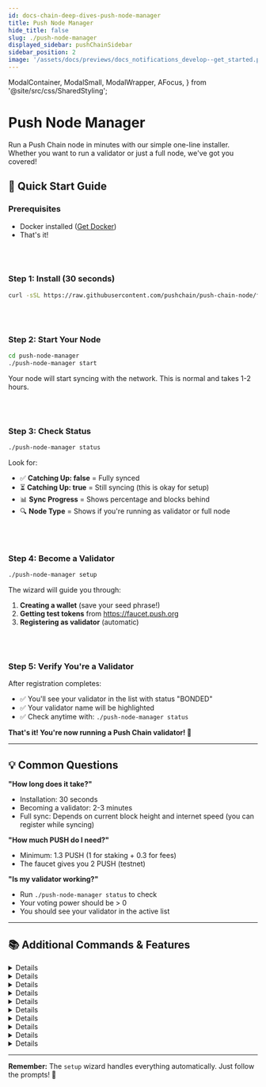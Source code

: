 ```yaml
---
id: docs-chain-deep-dives-push-node-manager
title: Push Node Manager
hide_title: false
slug: ./push-node-manager
displayed_sidebar: pushChainSidebar
sidebar_position: 2
image: '/assets/docs/previews/docs_notifications_develop--get_started.png'
---
```


<head>
  <title>Push Node Manager | Deep Dives | Push Chain Docs</title>
</head>

  ModalContainer,
  ModalSmall,
  ModalWrapper,
  AFocus,
} from '@site/src/css/SharedStyling';

<!-- Content Start -->

# Push Node Manager

Run a Push Chain node in minutes with our simple one-line installer. Whether you want to run a validator or just a full node, we've got you covered!

## 🎯 Quick Start Guide

### Prerequisites
- Docker installed ([Get Docker](https://docs.docker.com/get-docker/))
- That's it!

<br />
<br />

### Step 1: Install (30 seconds)
```bash
curl -sSL https://raw.githubusercontent.com/pushchain/push-chain-node/feature/validator-node-setup/push-node-manager/install.sh | bash
```

<br />
<br />

### Step 2: Start Your Node
```bash
cd push-node-manager
./push-node-manager start
```
Your node will start syncing with the network. This is normal and takes 1-2 hours.

<br />
<br />

### Step 3: Check Status
```bash
./push-node-manager status
```
Look for:
- ✅ **Catching Up: false** = Fully synced
- ⏳ **Catching Up: true** = Still syncing (this is okay for setup)
- 📊 **Sync Progress** = Shows percentage and blocks behind
- 🔍 **Node Type** = Shows if you're running as validator or full node

<br />
<br />

### Step 4: Become a Validator
```bash
./push-node-manager setup
```

The wizard will guide you through:
1. **Creating a wallet** (save your seed phrase!)
2. **Getting test tokens** from https://faucet.push.org
3. **Registering as validator** (automatic)

<br />
<br />

### Step 5: Verify You're a Validator
After registration completes:
- ✅ You'll see your validator in the list with status "BONDED"
- ✅ Your validator name will be highlighted
- ✅ Check anytime with: `./push-node-manager status`

**That's it! You're now running a Push Chain validator! 🎉**

---

## 💡 Common Questions

**"How long does it take?"**
- Installation: 30 seconds
- Becoming a validator: 2-3 minutes
- Full sync: Depends on current block height and internet speed (you can register while syncing)

**"How much PUSH do I need?"**
- Minimum: 1.3 PUSH (1 for staking + 0.3 for fees)
- The faucet gives you 2 PUSH (testnet)

**"Is my validator working?"**
- Run `./push-node-manager status` to check
- Your voting power should be > 0
- You should see your validator in the active list

---

## 📚 Additional Commands & Features

<Details summary="🔧 All Commands">

```bash
./push-node-manager help
```

| Command | Description |
|---------|-------------|
| `start` | Start your validator node |
| `stop` | Stop your validator node |
| `restart` | Restart your validator node |
| `status` | Show sync status, validator info, and sync progress with ETA |
| `setup` | Interactive wallet setup & validator registration wizard |
| `balance` | Check wallet balance and show faucet info |
| `validators` | List all active validators with FULL names and addresses |
| `logs` | View live logs (with optional filtering) |
| `monitor` | Real-time monitoring dashboard |
| `sync` | Monitor sync progress in real-time with live updates |
| `backup` | Backup validator keys to ./backup/ directory |
| `test` | Run comprehensive health checks |
| `shell` | Open shell in validator container for debugging |
| `reset-data` | Reset blockchain data (keeps wallets) - interactive options |
| `reset-all` | **DANGER:** Complete reset - deletes EVERYTHING! |
| `keys` | Key management (list, add, show, delete) |
| `update` | Update validator software to latest version |
| `auto-register [wallet]` | Automatic registration (auto-detects or specify wallet name) |
| `public-setup` | Setup HTTPS endpoints for public access (Linux only) |
| `help` | Show detailed help with examples |

</Details>

<Details summary="🔄 Keeping Your Node Updated">

**Automatic Binary Updates:**
The node manager automatically downloads the latest `pchaind` binary from GitHub releases. No manual binary management needed!

**Manual Updates (Default - Safe):**
```bash
./push-node-manager update     # Download latest binary and rebuild
./push-node-manager restart    # Apply changes
./push-node-manager status     # Verify everything works
```

**Automatic Updates (Optional):**
```bash
# Enable auto-updates in .env file
echo "AUTO_UPDATE=true" >> .env

# Now updates happen automatically when starting
./push-node-manager start      # Checks for updates first
```

**Update Process:**
- Pull latest scripts and configuration
- Download latest `pchaind` binary from GitHub releases
- Rebuild the validator image with the new binary
- Preserve all your wallets and configuration
- Skip auto-update if validator is actively validating (for safety)

**Update Notifications:**
- `./push-node-manager status` always shows if updates are available
- Provides current vs latest version information
- Shows instructions for updating

**Version Information:**
- Node Manager: v2.0.0 (now uses GitHub release binaries)
- Binary: Latest from [pushchain/push-chain-node releases](https://github.com/pushchain/push-chain-node/releases)
- Auto-detects your system architecture (amd64/arm64)

</Details>

<Details summary="💾 System Requirements">

**Minimum:**
- 2 CPU cores
- 4 GB RAM
- 20 GB disk space
- Stable internet connection

**Recommended:**
- 4 CPU cores
- 8 GB RAM
- 100 GB SSD
- 100 Mbps connection

**Network Info:**
- Chain: `push_42101-1` (Testnet)
- Min stake: 1 PUSH
- Gas: ~0.2 PUSH per transaction

</Details>

<Details summary="🚨 Troubleshooting">

**Validator not starting?**
```bash
./push-node-manager logs          # Check for errors
./push-node-manager test          # Run diagnostics
docker ps                      # Ensure container is running
```

**Balance showing 0?**
- Node might be syncing - balance queries work better after sync
- Try: `./push-node-manager balance` (uses remote node)
- Or wait for `Catching Up: false` in status

**Already registered validator?**
- The setup wizard will detect this automatically
- Offers options to: use existing validator (import wallet) or create new one
- Handles validator key conflicts intelligently

**Sync issues or corrupted data?**
```bash
./push-node-manager reset-data    # Interactive reset options
# Option 1: Quick reset (node stays running)
# Option 2: Clean reset (stops node, removes volumes)
```

**Want to start completely fresh?**
```bash
./push-node-manager reset-all     # WARNING: Deletes everything including wallets!
```

</Details>

<Details summary="🔐 Security & Backup">

**Critical: Always backup your keys!**

```bash
# Backup node keys
./push-node-manager backup

# Keys are saved to ./backup/ directory with timestamp
# Includes: node keys, validator keys, and node ID
```

**Security tips:**
- Never share your seed phrase
- Backup keys before going to mainnet
- Use a firewall in production
- Monitor your validator uptime

**Import existing validator:**
```bash
./push-node-manager setup
# If validator exists, it will prompt you
# Choose option 3: Import wallet from seed phrase
```

**Wallet management during setup:**
- Lists all existing wallets with addresses
- Option to use existing, create new, or import
- Smart detection of validator conflicts

</Details>

<Details summary="🌐 Advanced Configuration">

**Default Ports:**
- P2P: 26656
- RPC: http://localhost:26657
- API: http://localhost:1317
- gRPC: localhost:9090
- Prometheus: http://localhost:26660

**Custom Configuration:**
Edit `docker-compose.yml` for:
- Custom ports
- Resource limits
- Network settings

**Production Setup:**
- Setup monitoring with Prometheus/Grafana
- Configure firewall rules
- Enable automated backups
- Use HTTPS endpoints for public access

</Details>

<Details summary="🌐 Public Validator Setup (Optional)">

## Making Your Validator Publicly Accessible

By default, your validator runs on localhost. If you want to make it publicly accessible with HTTPS endpoints, follow this guide.

### Architecture Overview

```
┌─────────────────────────────────┐
│         HOST MACHINE            │
│                                 │
│  ┌─────────────────────────┐   │
│  │   Nginx (Port 80/443)   │   │ ← Public Setup HERE
│  │   - SSL Certificates    │   │
│  │   - Reverse Proxy       │   │
│  └──────────┬──────────────┘   │
│             │                   │
│             ▼                   │
│  ┌─────────────────────────┐   │
│  │   Docker Container      │   │
│  │   - Push Node           │   │
│  │   - Ports:              │   │
│  │     • 26656 (P2P)       │   │
│  │     • 26657 (RPC)       │   │
│  │     • 8545 (EVM HTTP)   │   │
│  │     • 8546 (EVM WS)     │   │
│  │     • 1317 (REST)       │   │
│  │     • 9090 (gRPC)       │   │
│  └─────────────────────────┘   │
└─────────────────────────────────┘
```

<br />
<br />

### Prerequisites

- Ubuntu/Debian server with public IP
- Domain name pointing to your server
- Ports 80 and 443 open in firewall
- Validator already running (`./push-node-manager status`)

<br />
<br />

### Quick Setup

```bash
# Automated setup (Linux only)
./push-node-manager public-setup

# Or follow the manual steps below
```

<br />
<br />

### What This Sets Up

1. **HTTPS Endpoints:**
   - `https://rpc.your-domain.com` - Cosmos RPC
   - `https://evm.your-domain.com` - EVM RPC (HTTP & WebSocket)

2. **Security Features:**
   - SSL/TLS encryption with Let's Encrypt
   - Rate limiting
   - DDoS protection
   - Optional IP whitelisting

3. **High Availability:**
   - Nginx reverse proxy
   - WebSocket support
   - Connection pooling
   - Health checks

<br />
<br />

### Manual Setup Steps

1. **Install Nginx & Certbot:**
   ```bash
   sudo apt update
   sudo apt install -y nginx certbot python3-certbot-nginx
   ```

2. **Configure Nginx:**
   - Configure nginx with proper SSL settings
   - Replace `your-domain.com` with your actual domain

3. **Setup SSL:**
   ```bash
   sudo certbot --nginx -d rpc.your-domain.com -d evm.your-domain.com
   ```

4. **Test Your Endpoints:**
   ```bash
   # Test Cosmos RPC
   curl https://rpc.your-domain.com/status

   # Test EVM RPC
   curl -X POST https://evm.your-domain.com \
     -H "Content-Type: application/json" \
     -d '{"jsonrpc":"2.0","method":"eth_blockNumber","params":[],"id":1}'
   ```
<br />
<br />

### Security Best Practices

- Keep your validator signing key secure (never expose it)
- Use firewall to restrict access to essential ports only
- Enable rate limiting in nginx configuration
- Monitor access logs regularly
- Consider using a CDN for additional protection

<br />
<br />

### Notes

- This setup is **completely optional** - validators work fine on localhost
- Public endpoints allow others to use your node as an RPC provider
- Ensure you have sufficient bandwidth if making endpoints public
- Consider the security implications before exposing endpoints

For detailed instructions, refer to the Push Node Manager documentation

</Details>

<Details summary="🔍 Monitoring & Maintenance">

**Monitor your validator:**
```bash
./push-node-manager monitor       # Live dashboard
./push-node-manager logs -f       # Follow logs
```

**Key metrics to watch:**
- Block height (should increase)
- Voting power (should be > 0)
- Missed blocks (should be low)
- Peer connections (should be > 0)

**Maintenance tasks:**
- Regular backups: `./push-node-manager backup`
- Update software: `./push-node-manager update`
- Check disk space: `df -h`
- Monitor logs for errors

</Details>

<Details summary="🔄 Reset Options Explained">

**When to use each reset option:**

### `./push-node-manager reset-data`
Resets blockchain data while keeping your wallets and validator keys safe.

**Option 1: Quick Reset**
- Node stays running
- Uses `pchaind tendermint unsafe-reset-all`
- Fastest option
- Use when: Quick fix needed for sync issues

**Option 2: Clean Reset**
- Stops the node
- Removes Docker volumes and data directory
- More thorough cleanup
- Use when: AppHash errors, corrupted data, or option 1 didn't work

### `./push-node-manager reset-all`
⚠️ **DANGER**: Complete nuclear reset!
- Deletes ALL blockchain data
- Deletes ALL wallets and keys
- Removes Docker volumes and images
- You'll need to start from scratch (new wallet, new tokens, re-register)
- Use when: Testing from scratch or unrecoverable issues

**Quick decision guide:**
- Sync stuck? → Use `reset-data` (option 2)
- AppHash error? → Use `reset-data` (option 2)
- Testing fresh install? → Use `reset-all`
- Just need to clear data? → Use `reset-data` (option 1)

</Details>

<Details summary="🆘 Get Help">

- 💬 Discord: Join [Push Discord Community](https://discord.com/invite/pushprotocol)
- 🐛 Issues: https://github.com/pushchain/push-chain-node/issues
- 📧 Email: support@push.org

**Before asking for help:**
1. Run `./push-node-manager test`
2. Check `./push-node-manager logs`
3. Verify Docker is running
4. Check you have enough disk space

</Details>

---

**Remember:** The `setup` wizard handles everything automatically. Just follow the prompts! 🚀
